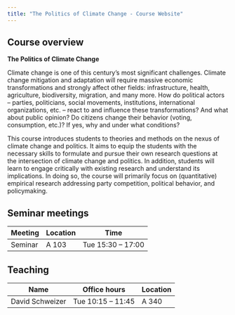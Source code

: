```yaml
---
title: "The Politics of Climate Change - Course Website"
---
```


## Course overview

**The Politics of Climate Change**

Climate change is one of this century’s most significant challenges. Climate change mitigation and adaptation will require massive economic transformations and strongly affect other fields: infrastructure, health, agriculture, biodiversity, migration, and many more. How do political actors – parties, politicians, social movements, institutions, international organizations, etc. – react to and influence these transformations? And what about public opinion? Do citizens change their behavior (voting, consumption, etc.)? If yes, why and under what conditions?

This course introduces students to theories and methods on the nexus of climate change and politics. It aims to equip the students with the necessary skills to formulate and pursue their own research questions at the intersection of climate change and politics. In addition, students will learn to engage critically with existing research and understand its implications. In doing so, the course will primarily focus on (quantitative) empirical research addressing party competition, political behavior, and policymaking.


## Seminar meetings

| Meeting | Location | Time                   |
|---------|----------|------------------------|
| Seminar | A 103    | Tue 15:30 – 17:00      |


## Teaching

| Name                 | Office hours      | Location   |
|----------------------|-------------------|------------|
| David Schweizer      | Tue 10:15 – 11:45 | A 340      |
